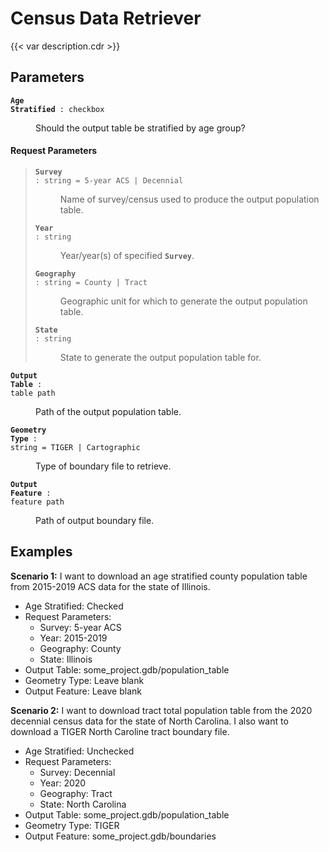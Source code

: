 # Census Data Retriever

{{< var description.cdr >}}

## Parameters {.doc-section .doc-section-parameters}


<code>[**Age Stratified**]{.parameter-name} [:]{.parameter-annotation-sep} [checkbox]{.parameter-annotation}</code>

:   Should the output table be stratified by age group?

#### Request Parameters

>   <code>[**Survey**]{.parameter-name} [:]{.parameter-annotation-sep} [string]{.parameter-annotation} [ = ]{.parameter-default-sep} [5-year ACS \| Decennial]{.parameter-default}</code>
>   
>   :   Name of survey/census used to produce the output population table.
>   
>   <code>[**Year**]{.parameter-name} [:]{.parameter-annotation-sep} [string]{.parameter-annotation}</code>
>   
>   :   Year/year(s) of specified <code>[**Survey**]{.parameter-name}</code>.
>   
>   <code>[**Geography**]{.parameter-name} [:]{.parameter-annotation-sep} [string]{.parameter-annotation} [ = ]{.parameter-default-sep} [County \| Tract]{.parameter-default}</code>
>   
>   :   Geographic unit for which to generate the output population table.
>   
>   <code>[**State**]{.parameter-name} [:]{.parameter-annotation-sep} [string]{.parameter-annotation}</code>
>   
>   :   State to generate the output population table for.

<code>[**Output Table**]{.parameter-name} [:]{.parameter-annotation-sep} [table path]{.parameter-annotation}</code>

:   Path of the output population table.

<code>[**Geometry Type**]{.parameter-name} [:]{.parameter-annotation-sep} [string]{.parameter-annotation} [ = ]{.parameter-default-sep} [TIGER \| Cartographic]{.parameter-default}</code>

:   Type of boundary file to retrieve.

<code>[**Output Feature**]{.parameter-name} [:]{.parameter-annotation-sep} [feature path]{.parameter-annotation}</code>

:   Path of output boundary file.

## Examples {.doc-section .doc-section-examples}

**Scenario 1:** I want to download an age stratified county population table from
2015-2019 ACS data for the state of Illinois.

-   Age Stratified: Checked
-   Request Parameters:
    -   Survey: 5-year ACS
    -   Year: 2015-2019
    -   Geography: County
    -   State: Illinois
-   Output Table: some_project.gdb/population_table
-   Geometry Type: Leave blank
-   Output Feature: Leave blank

**Scenario 2:** I want to download tract total population table from the 2020 
decennial census data for the state of North Carolina. I also 
want to download a TIGER North Caroline tract boundary file.

-   Age Stratified: Unchecked
-   Request Parameters:
    -   Survey: Decennial
    -   Year: 2020
    -   Geography: Tract
    -   State: North Carolina
-   Output Table: some_project.gdb/population_table
-   Geometry Type: TIGER
-   Output Feature: some_project.gdb/boundaries
